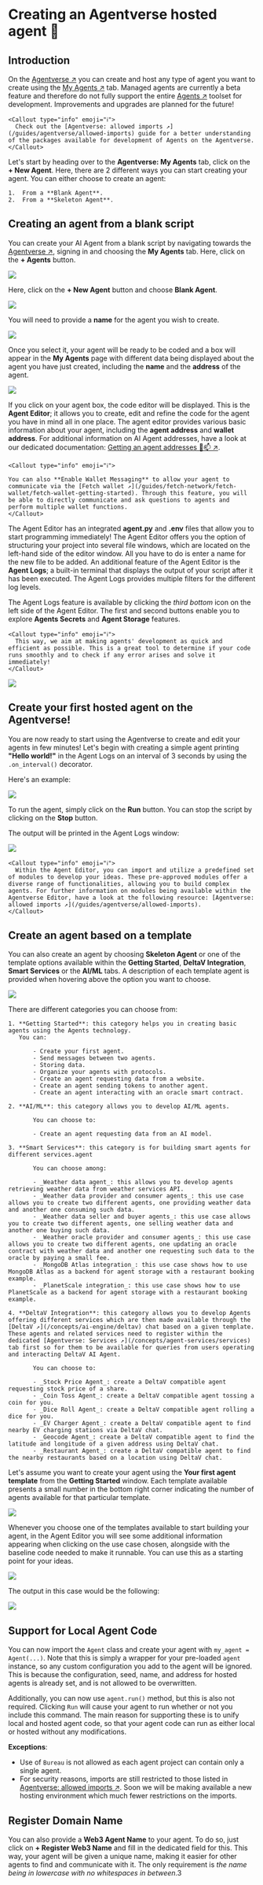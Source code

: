 
# Creating an Agentverse hosted agent 🤖

## Introduction

On the [Agentverse ↗️](https://agentverse.ai/) you can create and host any type of agent you want to create using the [My Agents ↗️](/concepts/agent-services/agent-hosting) tab. Managed agents are currently a beta feature and therefore do not fully support the entire [Agents ↗️](/concepts/agents/agents) toolset for development. Improvements and upgrades are planned for the future!

    <Callout type="info" emoji="ℹ️">
      Check out the [Agentverse: allowed imports ↗️](/guides/agentverse/allowed-imports) guide for a better understanding of the packages available for development of Agents on the Agentverse.
    </Callout>

Let's start by heading over to the **Agentverse: My Agents** tab, click on the **+ New Agent**. Here, there are 2 different ways you can start creating your agent. You can either choose to create an agent:

    1.  From a **Blank Agent**.
    2.  From a **Skeleton Agent**.

## Creating an agent from a blank script

You can create your AI Agent from a blank script by navigating towards the [Agentverse ↗️](https://agentverse.ai/), signing in and choosing the **My Agents** tab. Here, click on the **+ Agents** button.

![](../../../src/images/agentverse/create-agent/agentverse-myagent_1.png)

Here, click on the **+ New Agent** button and choose **Blank Agent**.

![](../../../src/images/agentverse/create-agent/agentverse-myagent_2.png)

You will need to provide a **name** for the agent you wish to create.

![](../../../src/images/agentverse/create-agent/agentverse-myagent_2a.png)

Once you select it, your agent will be ready to be coded and a box will appear in the **My Agents** page with different data being displayed about the agent you have just created, including the **name** and the **address** of the agent.

![](../../../src/images/agentverse/create-agent/agentverse-myagent_3.png)

If you click on your agent box, the code editor will be displayed. This is the **Agent Editor**; it allows you to create, edit and refine the code for the agent you have in mind all in one place. The agent editor provides various basic information about your agent, including the **agent address** and **wallet address**. For additional information on AI Agent addresses, have a look at our dedicated documentation: [Getting an agent addresses 🤖📫 ↗️](/guides/agents/getting-uagent-address).

    <Callout type="info" emoji="ℹ️">

    You can also **Enable Wallet Messaging** to allow your agent to communicate via the [Fetch wallet ↗️](/guides/fetch-network/fetch-wallet/fetch-wallet-getting-started). Through this feature, you will be able to directly communicate and ask questions to agents and perform multiple wallet functions.
    </Callout>

The Agent Editor has an integrated **agent.py** and **.env** files that allow you to start programming immediately! The Agent Editor offers you the option of structuring your project into several file windows, which are located on the left-hand side of the editor window. All you have to do is enter a name for the new file to be added. An additional feature of the Agent Editor is the **Agent Logs**; a built-in terminal that displays the output of your script after it has been executed. The Agent Logs provides multiple filters for the different log levels.

 The Agent Logs feature is available by clicking the _third bottom_ icon on the left side of the Agent Editor. The first and second buttons enable you to explore **Agents Secrets** and **Agent Storage** features.

    <Callout type="info" emoji="ℹ️">
      This way, we aim at making agents' development as quick and efficient as possible. This is a great tool to determine if your code runs smoothly and to check if any error arises and solve it immediately!
    </Callout>

![](../../../src/images/agentverse/create-agent/agentverse-myagent_4.png)

## Create your first hosted agent on the Agentverse!

You are now ready to start using the Agentverse to create and edit your agents in few minutes! Let's begin with creating a simple agent printing **"Hello world!"** in the Agent Logs on an interval of 3 seconds by using the `.on_interval()` decorator.

Here's an example:

![](../../../src/images/agentverse/create-agent/agentverse-myagent_5.png)

To run the agent, simply click on the **Run** button. You can stop the script by clicking on the **Stop** button.

The output will be printed in the Agent Logs window:

![](../../../src/images/agentverse/create-agent/agentverse-myagent_6.png)

    <Callout type="info" emoji="ℹ️">
      Within the Agent Editor, you can import and utilize a predefined set of modules to develop your ideas. These pre-approved modules offer a diverse range of functionalities, allowing you to build complex agents. For further information on modules being available within the Agentverse Editor, have a look at the following resource: [Agentverse: allowed imports ↗️](/guides/agentverse/allowed-imports).
    </Callout>

## Create an agent based on a template

You can also create an agent by choosing **Skeleton Agent** or one of the template options available within the **Getting Started**, **DeltaV Integration**, **Smart Services** or the **AI/ML** tabs. A description of each template agent is provided when hovering above the option you want to choose.

![](../../../src/images/agentverse/create-agent/agentverse-myagent_7.png)

There are different categories you can choose from:

    1. **Getting Started**: this category helps you in creating basic agents using the Agents technology.
       You can:

           - Create your first agent.
           - Send messages between two agents.
           - Storing data.
           - Organize your agents with protocols.
           - Create an agent requesting data from a website.
           - Create an agent sending tokens to another agent.
           - Create an agent interacting with an oracle smart contract.

    2. **AI/ML**: this category allows you to develop AI/ML agents.

           You can choose to:

           - Create an agent requesting data from an AI model.

    3. **Smart Services**: this category is for building smart agents for different services.agent

           You can choose among:

           - _Weather data agent_: this allows you to develop agents retrieving weather data from weather services API.
           - _Weather data provider and consumer agents_: this use case allows you to create two different agents, one providing weather data and another one consuming such data.
           - _Weather data seller and buyer agents_: this use case allows you to create two different agents, one selling weather data and another one buying such data.
           - _Weather oracle provider and consumer agents_: this use case allows you to create two different agents, one updating an oracle contract with weather data and another one requesting such data to the oracle by paying a small fee.
           - _MongoDB Atlas integration_: this use case shows how to use MongoDB Atlas as a backend for agent storage with a restaurant booking example.
           - _PlanetScale integration_: this use case shows how to use PlanetScale as a backend for agent storage with a restaurant booking example.

    4. **DeltaV Integration**: this category allows you to develop Agents offering different services which are then made available through the [DeltaV ↗️](/concepts/ai-engine/deltav) chat based on a given template. These agents and related services need to register within the dedicated [Agentverse: Services ↗️](/concepts/agent-services/services) tab first so for them to be available for queries from users operating and interacting DeltaV AI Agent.

           You can choose to:

           - _Stock Price Agent_: create a DeltaV compatible agent requesting stock price of a share.
           - _Coin Toss Agent_: create a DeltaV compatible agent tossing a coin for you.
           - _Dice Roll Agent_: create a DeltaV compatible agent rolling a dice for you.
           - _EV Charger Agent_: create a DeltaV compatible agent to find nearby EV charging stations via DeltaV chat.
           - _Geocode Agent_: create a DeltaV compatible agent to find the latitude and longitude of a given address using DeltaV chat.
           - _Restaurant Agent_: create a DeltaV compatible agent to find the nearby restaurants based on a location using DeltaV chat.

Let's assume you want to create your agent using the **Your first agent template** from the **Getting Started** window.
Each template available presents a small number in the bottom right corner indicating the number of agents available for that particular template.

![](../../../src/images/agentverse/create-agent/agentverse-myagent_8.png)

Whenever you choose one of the templates available to start building your agent, in the Agent Editor you will see some additional information appearing when clicking on the use case chosen, alongside with the baseline code needed to make it runnable. You can use this as a starting point for your ideas.

![](../../../src/images/agentverse/create-agent/agentverse-myagent_9.png)

The output in this case would be the following:

![](../../../src/images/agentverse/create-agent/agentverse-myagent_10.png)

## Support for Local Agent Code

You can now import the `Agent` class and create your agent with `my_agent = Agent(...)`. Note that this is simply a wrapper for your pre-loaded `agent` instance, so any custom configuration you add to the agent will be ignored. This is because the configuration, seed, name, and address for hosted agents is already set, and is not allowed to be overwritten.

Additionally, you can now use `agent.run()` method, but this is also not required. Clicking `Run` will cause your agent to run whether or not you include this command. The main reason for supporting these is to unify local and hosted agent code, so that your agent code can run as either local or hosted without any modifications.

**Exceptions**:

- Use of `Bureau` is not allowed as each agent project can contain only a single agent.
- For security reasons, imports are still restricted to those listed in [Agentverse: allowed imports ↗️](/guides/agentverse/allowed-imports). Soon we will be making available a new hosting environment which much fewer restrictions on the imports.

## Register Domain Name

You can also provide a **Web3 Agent Name** to your agent. To do so, just click on **+ Register Web3 Name** and fill in the dedicated field for this. This way, your agent will be given a unique name, making it easier for other agents to find and communicate with it. The only requirement is _the name being in lowercase with no whitespaces in between_.3
